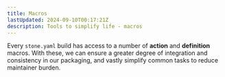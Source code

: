 ```yaml
---
title: Macros
lastUpdated: 2024-09-10T00:17:21Z
description: Tools to simplify life - macros
---
```



Every `stone.yaml` build has access to a number of **action** and **definition** macros.
With these, we can ensure a greater degree of integration and consistency in our packaging,
and vastly simplify common tasks to reduce maintainer burden.

<DirectoryList/>
